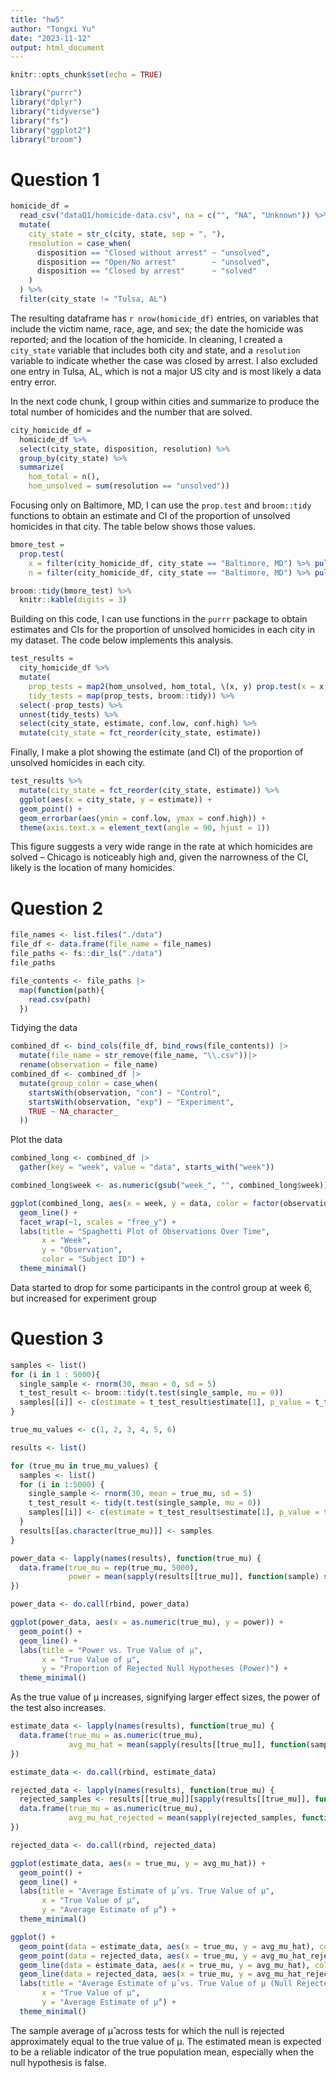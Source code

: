 ```yaml
---
title: "hw5"
author: "Tongxi Yu"
date: "2023-11-12"
output: html_document
---
```


```r
knitr::opts_chunk$set(echo = TRUE)
```

```r
library("purrr")
library("dplyr")
library("tidyverse")
library("fs")
library("ggplot2")
library("broom")
```

# Question 1
```r
homicide_df = 
  read_csv("dataQ1/homicide-data.csv", na = c("", "NA", "Unknown")) %>%
  mutate(
    city_state = str_c(city, state, sep = ", "),
    resolution = case_when(
      disposition == "Closed without arrest" ~ "unsolved",
      disposition == "Open/No arrest"        ~ "unsolved",
      disposition == "Closed by arrest"      ~ "solved"
    )
  ) %>% 
  filter(city_state != "Tulsa, AL") 
```

The resulting dataframe has `r nrow(homicide_df)` entries, on variables that include the victim name, race, age, and sex; the date the homicide was reported; and the location of the homicide. In cleaning, I created a `city_state` variable that includes both city and state, and a `resolution` variable to indicate whether the case was closed by arrest. I also excluded one entry in Tulsa, AL, which is not a major US city and is most likely a data entry error. 

In the next code chunk, I group within cities and summarize to produce the total number of homicides and the number that are solved. 

```r
city_homicide_df = 
  homicide_df %>% 
  select(city_state, disposition, resolution) %>% 
  group_by(city_state) %>% 
  summarize(
    hom_total = n(),
    hom_unsolved = sum(resolution == "unsolved"))
```

Focusing only on Baltimore, MD, I can use the `prop.test` and `broom::tidy` functions to obtain an estimate and CI of the proportion of unsolved homicides in that city. The table below shows those values.

```r
bmore_test = 
  prop.test(
    x = filter(city_homicide_df, city_state == "Baltimore, MD") %>% pull(hom_unsolved),
    n = filter(city_homicide_df, city_state == "Baltimore, MD") %>% pull(hom_total)) 

broom::tidy(bmore_test) %>% 
  knitr::kable(digits = 3)
```

Building on this code, I can use functions in the `purrr` package to obtain estimates and CIs for the proportion of unsolved homicides in each city in my dataset. The code below implements this analysis. 

```r
test_results = 
  city_homicide_df %>% 
  mutate(
    prop_tests = map2(hom_unsolved, hom_total, \(x, y) prop.test(x = x, n = y)),
    tidy_tests = map(prop_tests, broom::tidy)) %>% 
  select(-prop_tests) %>% 
  unnest(tidy_tests) %>% 
  select(city_state, estimate, conf.low, conf.high) %>% 
  mutate(city_state = fct_reorder(city_state, estimate))
```

Finally, I make a plot showing the estimate (and CI) of the proportion of unsolved homicides in each city.

```r
test_results %>% 
  mutate(city_state = fct_reorder(city_state, estimate)) %>% 
  ggplot(aes(x = city_state, y = estimate)) + 
  geom_point() + 
  geom_errorbar(aes(ymin = conf.low, ymax = conf.high)) + 
  theme(axis.text.x = element_text(angle = 90, hjust = 1))
```

This figure suggests a very wide range in the rate at which homicides are solved -- Chicago is noticeably high and, given the narrowness of the CI, likely is the location of many homicides. 



# Question 2
```r
file_names <- list.files("./data")
file_df <- data.frame(file_name = file_names)
file_paths <- fs::dir_ls("./data")
file_paths
```

```r
file_contents <- file_paths |>
  map(function(path){
    read.csv(path)
  })
```

Tidying the data
```r
combined_df <- bind_cols(file_df, bind_rows(file_contents)) |>
  mutate(file_name = str_remove(file_name, "\\.csv"))|>
  rename(observation = file_name)
combined_df <- combined_df |>
  mutate(group_color = case_when(
    startsWith(observation, "con") ~ "Control",
    startsWith(observation, "exp") ~ "Experiment",
    TRUE ~ NA_character_
  ))
```

Plot the data
```r
combined_long <- combined_df |>
  gather(key = "week", value = "data", starts_with("week"))

combined_long$week <- as.numeric(gsub("week_", "", combined_long$week))
```


```r
ggplot(combined_long, aes(x = week, y = data, color = factor(observation))) +
  geom_line() +
  facet_wrap(~1, scales = "free_y") +
  labs(title = "Spaghetti Plot of Observations Over Time",
       x = "Week",
       y = "Observation",
       color = "Subject ID") +
  theme_minimal()
```
Data started to drop for some participants in the control group at week 6, but increased for experiment group 


# Question 3
```r
samples <- list()
for (i in 1 : 5000){
  single_sample <- rnorm(30, mean = 0, sd = 5)
  t_test_result <- broom::tidy(t.test(single_sample, mu = 0))
  samples[[i]] <- c(estimate = t_test_result$estimate[1], p_value = t_test_result$p.value)
}
```

```r
true_mu_values <- c(1, 2, 3, 4, 5, 6)

results <- list()

for (true_mu in true_mu_values) {
  samples <- list()
  for (i in 1:5000) {
    single_sample <- rnorm(30, mean = true_mu, sd = 5)
    t_test_result <- tidy(t.test(single_sample, mu = 0))
    samples[[i]] <- c(estimate = t_test_result$estimate[1], p_value = t_test_result$p.value)
  }
  results[[as.character(true_mu)]] <- samples
}

```

```r
power_data <- lapply(names(results), function(true_mu) {
  data.frame(true_mu = rep(true_mu, 5000),
             power = mean(sapply(results[[true_mu]], function(sample) sample[2] < 0.05)))
})

power_data <- do.call(rbind, power_data)

ggplot(power_data, aes(x = as.numeric(true_mu), y = power)) +
  geom_point() +
  geom_line() +
  labs(title = "Power vs. True Value of μ",
       x = "True Value of μ",
       y = "Proportion of Rejected Null Hypotheses (Power)") +
  theme_minimal()
```
As the true value of μ increases, signifying larger effect sizes, the power of the test also increases. 

```r
estimate_data <- lapply(names(results), function(true_mu) {
  data.frame(true_mu = as.numeric(true_mu),
             avg_mu_hat = mean(sapply(results[[true_mu]], function(sample) sample[1])))
})

estimate_data <- do.call(rbind, estimate_data)

rejected_data <- lapply(names(results), function(true_mu) {
  rejected_samples <- results[[true_mu]][sapply(results[[true_mu]], function(sample) sample[2] < 0.05)]
  data.frame(true_mu = as.numeric(true_mu),
             avg_mu_hat_rejected = mean(sapply(rejected_samples, function(sample) sample[1])))
})

rejected_data <- do.call(rbind, rejected_data)

ggplot(estimate_data, aes(x = true_mu, y = avg_mu_hat)) +
  geom_point() +
  geom_line() +
  labs(title = "Average Estimate of μ̂ vs. True Value of μ",
       x = "True Value of μ",
       y = "Average Estimate of μ̂") +
  theme_minimal()

ggplot() +
  geom_point(data = estimate_data, aes(x = true_mu, y = avg_mu_hat), color = "blue") +
  geom_point(data = rejected_data, aes(x = true_mu, y = avg_mu_hat_rejected), color = "red") +
  geom_line(data = estimate_data, aes(x = true_mu, y = avg_mu_hat), color = "blue") +
  geom_line(data = rejected_data, aes(x = true_mu, y = avg_mu_hat_rejected), color = "red") +
  labs(title = "Average Estimate of μ̂ vs. True Value of μ (Null Rejected Samples)",
       x = "True Value of μ",
       y = "Average Estimate of μ̂") +
  theme_minimal()
```
The sample average of μ̂ across tests for which the null is rejected approximately equal to the true value of μ. The estimated mean is expected to be a reliable indicator of the true population mean, especially when the null hypothesis is false.
